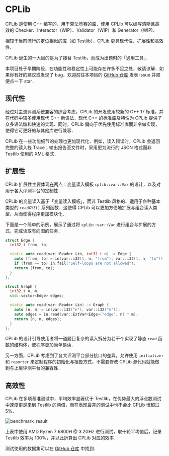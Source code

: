 # CPLib

CPLib 是使用 C++ 编写的，用于算法竞赛的库．使用 CPLib 可以编写清晰且高效的 Checker、Interactor（WIP）、Validator（WIP）和 Generator（WIP)．

相较于当前流行的定位相似的库（如 [Testlib](https://github.com/MikeMirzayanov/testlib)），CPLib 更具现代性、扩展性和高效性．

CPLib 诞生的一大目的是为了接替 Testlib，而成为出题时的「通用工具」．

本项目处于早期阶段，在功能性和稳定性上可能存在许多不足之处，敬请谅解．如果你有好的建议或发现了 bug，欢迎前往本项目的 [GitHub 仓库][github] 发表 issue 并顺便点一下 star．

[github]: https://github.com/rindag-devs/cplib

## 现代性

经过对主流评测系统兼容的综合考虑，CPLib 的开发使用较新的 C++ 17 标准，并在代码中较多使用现代 C++ 新语法．现代 C++ 的标准库及特性为 CPLib 提供了众多语法糖和快速的实现．同时，CPLib 偏向于优先使用标准库而非令做实现，使得它可更好的与其他库进行兼容．

CPLib 在一些功能细节的处理也更加现代化．例如，读入错误时，CPLib 会返回完整的读入栈 Trace；输出报告至文件时，采用更为流行的 JSON 格式而非 Testlib 使用的 XML 格式．

## 扩展性

CPLib 扩展性主要体现在两点：变量读入模板 `cplib::var::Var` 的设计，以及对用于各大评测平台的定制性．

CPLib 的变量读入基于「变量读入模板」，而非 Testlib 风格的、适用于各种基本类型的 `readXYZ()` 系列函数．这使得 CPLib 可以更加方便地扩展与组合读入类型，从而使得程序更加模块化．

下面是一个简单的示例，展示了通过将 `cplib::var::Var` 进行组合与扩展的方式，完成读取有向图的任务．

```cpp
struct Edge {
  int32_t from, to;

  static auto read(var::Reader &in, int32_t n) -> Edge {
    auto [from, to] = in(var::i32(1, n, "from"), var::i32(1, n, "to"));
    if (from == to) in.fail("Self-loops are not allowed");
    return {from, to};
  }
};

struct Graph {
  int32_t n, m;
  std::vector<Edge> edges;

  static auto read(var::Reader &in) -> Graph {
    auto [n, m] = in(var::i32("n"), var::i32("m"));
    auto edges = in.read(var::ExtVar<Edge>("edge", n) * m);
    return {n, m, edges};
  }
};
```

CPLib 的设计引导使用者将一道题目复杂的读入拆分为若干个实现了静态 `read` 函数的结构体，使程序更加简单易读．

另一方面，CPLib 考虑到了各大评测平台部分接口的差异，允许使用 `initializer` 和 `reporter` 来定制程序的初始化与报告方式，不需要修改 CPLib 源代码就能做到与上层评测平台的兼容性．

## 高效性

CPLib 在多项基准测试中，平均效率显著优于 Testlib，在优势最大的浮点数测试中速度更是来到 Testlib 的两倍，而在表现最差的测试中也不会比 CPLib 慢超过 5%．

![benchmark_result](/img/benchmark_result.svg)

上表中使用 AMD Ryzen 7 6800H @ 3.2GHz 进行测试，取十轮平均值后，记录 Testlib 效率为 100\%，并以此折算出 CPLib 对应的效率．

测试使用的数据集可以在 [GitHub 仓库](https://github.com/rindag-devs/cplib/tree/main/benchmark) 中找到．
